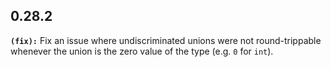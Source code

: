 ## 0.28.2
**`(fix):`** Fix an issue where undiscriminated unions were not round-trippable whenever the union is the zero value of the type (e.g. `0` for `int`).

